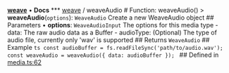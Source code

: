 [**weave**](/reference/typescript-sdk/weave/index) • **Docs** *** [weave](/reference/typescript-sdk/weave/index) / weaveAudio # Function: weaveAudio() > **weaveAudio**(`options`): `WeaveAudio` Create a new WeaveAudio object ## Parameters • **options**: `WeaveAudioInput` The options for this media type - data: The raw audio data as a Buffer - audioType: (Optional) The type of audio file, currently only 'wav' is supported ## Returns `WeaveAudio` ## Example ```ts const audioBuffer = fs.readFileSync('path/to/audio.wav'); const weaveAudio = weaveAudio({ data: audioBuffer }); ``` ## Defined in [media.ts:62](https://github.com/wandb/weave/blob/e2313369cb35bc1b6f97c70539926dd951ead21e/sdks/node/src/media.ts#L62)